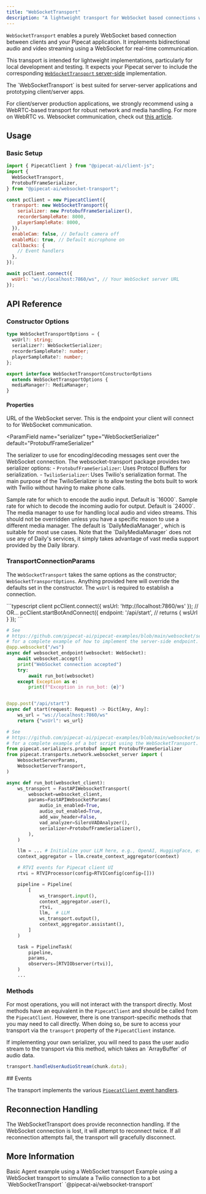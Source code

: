 ```yaml
---
title: "WebSocketTransport"
description: "A lightweight transport for WebSocket based connections with Pipecat"
---
```


`WebSocketTransport` enables a purely WebSocket based connection between clients and your Pipecat application. It implements bidirectional audio and video streaming using a WebSocket for real-time communication.

This transport is intended for lightweight implementations, particularly for local development and testing. It expects your Pipecat server to include the corresponding [`WebSocketTransport` server-side](/server/services/transport/websocket-server) implementation.

<Warning>
The `WebSocketTransport` is best suited for server-server applications and prototyping client/server apps.

For client/server production applications, we strongly recommend using a WebRTC-based transport for robust network and media handling. For more on WebRTC vs. Websocket communication, check out [this article](https://voiceaiandvoiceagents.com/#websockets-webrtc).

</Warning>

## Usage

### Basic Setup

```javascript
import { PipecatClient } from "@pipecat-ai/client-js";
import {
  WebSocketTransport,
  ProtobufFrameSerializer,
} from "@pipecat-ai/websocket-transport";

const pcClient = new PipecatClient({
  transport: new WebSocketTransport({
    serializer: new ProtobufFrameSerializer(),
    recorderSampleRate: 8000,
    playerSampleRate: 8000,
  }),
  enableCam: false, // Default camera off
  enableMic: true, // Default microphone on
  callbacks: {
    // Event handlers
  },
});

await pcClient.connect({
  wsUrl: "ws://localhost:7860/ws", // Your WebSocket server URL
});
```

## API Reference

### Constructor Options

```typescript
type WebSocketTransportOptions = {
  wsUrl?: string;
  serializer?: WebSocketSerializer;
  recorderSampleRate?: number;
  playerSampleRate?: number;
};

export interface WebSocketTransportConstructorOptions
  extends WebSocketTransportOptions {
  mediaManager?: MediaManager;
}
```

#### Properties

<ParamField name="wsUrl" type="string">
  URL of the WebSocket server. This is the endpoint your client will connect to
  for WebSocket communication.
</ParamField>

<ParamField
  name="serializer"
  type="WebSocketSerializer"
  default="ProtobufFrameSerializer"
>
  The serializer to use for encoding/decoding messages sent over the WebSocket
  connection. The websocket-transport package provides two serializer options: -
  `ProtobufFrameSerializer`: Uses Protocol Buffers for serialization. -
  `TwilioSerializer`: Uses Twilio's serialization format. The main purpose of
  the TwilioSerializer is to allow testing the bots built to work with Twilio
  without having to make phone calls.
</ParamField>

<ParamField name="recorderSampleRate" type="number">
  Sample rate for which to encode the audio input. Default is `16000`.
</ParamField>

<ParamField name="playerSampleRate" type="number">
  Sample rate for which to decode the incoming audio for output. Default is
  `24000`.
</ParamField>

<ParamField name="mediaManager" type="MediaManager" default="DailyMediaManager">
  The media manager to use for handling local audio and video streams. This
  should not be overridden unless you have a specific reason to use a different
  media manager. The default is `DailyMediaManager`, which is suitable for most
  use cases. Note that the `DailyMediaManager` does not use any of Daily's
  services, it simply takes advantage of vast media support provided by the
  Daily library.
</ParamField>

### TransportConnectionParams

The `WebSocketTransport` takes the same options as the constructor; `WebSocketTransportOptions`. Anything provided here will override the defaults set in the constructor. The `wsUrl` is required to establish a connection.

<CodeGroup>
```typescript client
pcClient.connect({
  wsUrl: 'http://localhost:7860/ws'
});
// OR...
pcClient.startBotAndConnect({
  endpoint: '/api/start', // returns { wsUrl }
});
```

```python server
# See
# https://github.com/pipecat-ai/pipecat-examples/blob/main/websocket/server/server.py
# for a complete example of how to implement the server-side endpoint.
@app.websocket("/ws")
async def websocket_endpoint(websocket: WebSocket):
    await websocket.accept()
    print("WebSocket connection accepted")
    try:
        await run_bot(websocket)
    except Exception as e:
        print(f"Exception in run_bot: {e}")


@app.post("/api/start")
async def start(request: Request) -> Dict[Any, Any]:
    ws_url = "ws://localhost:7860/ws"
    return {"wsUrl": ws_url}
```

```python bot
# See
# https://github.com/pipecat-ai/pipecat-examples/blob/main/websocket/server/bot_websocket_server.py
# for a complete example of a bot script using the WebSocketTransport.
from pipecat.serializers.protobuf import ProtobufFrameSerializer
from pipecat.transports.network.websocket_server import (
    WebsocketServerParams,
    WebsocketServerTransport,
)

async def run_bot(websocket_client):
    ws_transport = FastAPIWebsocketTransport(
        websocket=websocket_client,
        params=FastAPIWebsocketParams(
            audio_in_enabled=True,
            audio_out_enabled=True,
            add_wav_header=False,
            vad_analyzer=SileroVADAnalyzer(),
            serializer=ProtobufFrameSerializer(),
        ),
    )

    llm = ... # Initialize your LLM here, e.g., OpenAI, HuggingFace, etc.
    context_aggregator = llm.create_context_aggregator(context)

    # RTVI events for Pipecat client UI
    rtvi = RTVIProcessor(config=RTVIConfig(config=[]))

    pipeline = Pipeline(
        [
            ws_transport.input(),
            context_aggregator.user(),
            rtvi,
            llm,  # LLM
            ws_transport.output(),
            context_aggregator.assistant(),
        ]
    )

    task = PipelineTask(
        pipeline,
        params,
        observers=[RTVIObserver(rtvi)],
    )
    ...
```

</CodeGroup>

### Methods

For most operations, you will not interact with the transport directly. Most methods have an equivalent in the `PipecatClient` and should be called from the `PipecatClient`. However, there is one transport-specific methods that you may need to call directly. When doing so, be sure to access your transport via the `transport` property of the `PipecatClient` instance.

<ResponseField name="handleUserAudioStream" type="method">
  If implementing your own serializer, you will need to pass the user audio
  stream to the transport via this method, which takes an `ArrayBuffer` of audio
  data.

```javascript
transport.handleUserAudioStream(chunk.data);
```

</ResponseField>
## Events

The transport implements the various [`PipecatClient` event handlers](/client/js/api-reference/callbacks).

## Reconnection Handling

The WebSocketTransport does provide reconnection handling. If the WebSocket connection is lost, it will attempt to reconnect twice. If all reconnection attempts fail, the transport will gracefully disconnect.

## More Information

<CardGroup cols={2}>
  <Card
    horizontal
    title="WebSocket Demo"
    icon="video"
    href="https://github.com/pipecat-ai/pipecat-examples/tree/main/websocket"
  >
    Basic Agent example using a WebSocket transport
  </Card>
  <Card
    horizontal
    title="Twilio Demo"
    icon="video"
    href="https://github.com/pipecat-ai/pipecat-examples/tree/main/twilio-chatbot"
  >
    Example using a WebSocket transport to simulate a Twilio connection to a bot
  </Card>
  <Card
    horizontal
    title="Source"
    icon="github"
    href="https://github.com/pipecat-ai/pipecat-client-web-transports/tree/main/transports/websocket-transport"
  >
    `WebSocketTransport`
  </Card>
  <Card
    horizontal
    title="Package"
    icon="browser"
    href="https://www.npmjs.com/package/@pipecat-ai/websocket-transport"
  >
    `@pipecat-ai/websocket-transport`
  </Card>
</CardGroup>

